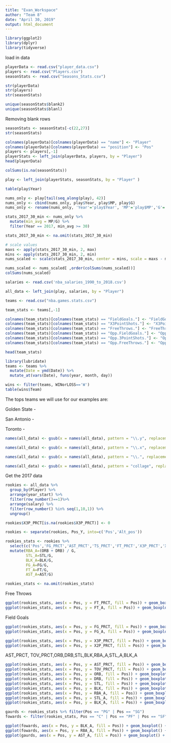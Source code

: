 ```yaml
---
title: "Evan_Workspace"
author: "Team 8"
date: "April 30, 2019"
output: html_document
---
```


```r
library(ggplot2)
library(dplyr)
library(tidyverse)
```
load in data
```r
playerData <- read.csv("player_data.csv")
players <- read.csv("Players.csv")
seasonStats <- read.csv("Seasons_Stats.csv")

str(playerData)
str(players)
str(seasonStats)
```

```r
unique(seasonStats$blank2)
unique(seasonStats$blanl)
```

Removing blank rows
```r
seasonStats <- seasonStats[-c(22,27)]
str(seasonStats)
```

```r
colnames(playerData)[colnames(playerData) == "name"] <- "Player"
colnames(playerData)[colnames(playerData) == "position"] <- "Pos"
players <- players[,-1]
playerStats <- left_join(playerData, players, by = "Player")
head(playerData)
```

```r
colSums(is.na(seasonStats))
```

```r
play <- left_join(playerStats, seasonStats, by = "Player" )
```

```r
table(play$Year)
```

```r
nums_only <- play[tail(seq_along(play), 42)]
nums_only <- cbind(nums_only, play$Year, play$MP, play$G)
nums_only <- rename(nums_only, 'Year'='play$Year', 'MP'='play$MP','G'='play$G')
```

```r
stats_2017_30_min <- nums_only %>%
  mutate(min_avg = MP/G) %>%
  filter(Year == 2017, min_avg >= 30)

stats_2017_30_min <- na.omit(stats_2017_30_min)
```

```r
# scale values
maxs <- apply(stats_2017_30_min, 2, max)
mins <- apply(stats_2017_30_min, 2, min)
nums_scaled <- scale(stats_2017_30_min, center = mins, scale = maxs - mins)
```

```r
nums_scaled <- nums_scaled[ ,order(colSums(nums_scaled))]
colSums(nums_scaled)
```


```r
salaries <- read.csv('nba_salaries_1990_to_2018.csv')

all_data <- left_join(play, salaries, by = "Player")
```

```r
teams <- read.csv("nba.games.stats.csv")

team_stats <- teams[,-1]

colnames(team_stats)[colnames(team_stats) == "FieldGoals."] <- "FieldGoals_PRCT"
colnames(team_stats)[colnames(team_stats) == "X3PointShots."] <- "X3PointShots_PRCT"
colnames(team_stats)[colnames(team_stats) == "FreeThrows."] <- "FreeThrow_PRCT"
colnames(team_stats)[colnames(team_stats) == "Opp.FieldGoals."] <- "Opp.FieldGoal_PRCT"
colnames(team_stats)[colnames(team_stats) == "Opp.3PointShots."] <- "Opp.3PointShot_PRCT"
colnames(team_stats)[colnames(team_stats) == "Opp.FreeThrows."] <- "Opp.FreeThrow_PRCT"

head(team_stats)
```

```r
library(lubridate)
teams <- teams %>%
  mutate(Date = ymd(Date)) %>% 
  mutate_at(vars(Date), funs(year, month, day))
```

```r
wins <- filter(teams, WINorLOSS=='W')
table(wins$Team)
```

The tops teams we will use for our examples are:

Golden State -  

San Antonio - 

Toronto - 

```r
names(all_data) <- gsub(x = names(all_data), pattern = "\\.y", replacement = "_Y")

names(all_data) <- gsub(x = names(all_data), pattern = "\\.x", replacement = "_X")

names(all_data) <- gsub(x = names(all_data), pattern = "\\.", replacement = "_PRCT")

names(all_data) <- gsub(x = names(all_data), pattern = "collage", replacement = "college_X")
```

Get the 2017 data
```r
rookies <- all_data %>%
  group_by(Player) %>%
  arrange(year_start) %>%
  filter(row_number()==1)%>%
  arrange(salary) %>%
  filter(row_number() %in% seq(1,10,1)) %>%
  ungroup()

rookies$X3P_PRCT[is.na(rookies$X3P_PRCT)] <- 0

rookies <- separate(rookies, Pos_Y, into=c('Pos','Alt_pos'))

rookies_stats <- rookies %>%
  select(c('Pos','FG_PRCT','AST_PRCT','TS_PRCT','FT_PRCT','X3P_PRCT','X2P_PRCT','TOV_PRCT','ORB','DRB','STL','BLK', 'FG', 'FT', 'G', 'AST')) %>%
  mutate(RBA_A=(ORB + DRB) / G,
         STL_A=STL/G,
         BLK_A=BLK/G,
         FG_A=FG/G,
         FT_A=FT/G,
         AST_A=AST/G)

rookies_stats <- na.omit(rookies_stats)
```

Free Throws
```r
ggplot(rookies_stats, aes(x = Pos, y = FT_PRCT, fill = Pos)) + geom_boxplot() + xlab("Position") + ylab("Free Throw Percentage")
ggplot(rookies_stats, aes(x = Pos, y = FT_A, fill = Pos)) + geom_boxplot() + xlab("Position") + ylab("Free Throw Average")
```

Field Goals
```r
ggplot(rookies_stats, aes(x = Pos, y = FG_PRCT, fill = Pos)) + geom_boxplot() + xlab("Position") + ylab("Field Goal Percentage")
ggplot(rookies_stats, aes(x = Pos, y = FG_A, fill = Pos)) + geom_boxplot() + xlab("Position") + ylab("Field Goal Averae")
```

```r
ggplot(rookies_stats, aes(x = Pos, y = X3P_PRCT, fill = Pos)) + geom_boxplot() + xlab("Position") + ylab("3 Point Percentage")
ggplot(rookies_stats, aes(x = Pos, y = X2P_PRCT, fill = Pos)) + geom_boxplot() + xlab("Position") + ylab("2 Point Percentage")
```

AST_PRCT, TOV_PRCT,ORB,DRB,STL,BLK,RBA_A,STL_A,BLK_A
```r
ggplot(rookies_stats, aes(x = Pos, y = AST_PRCT, fill = Pos)) + geom_boxplot() + xlab("Position") + ylab("Assist Percentage")
ggplot(rookies_stats, aes(x = Pos, y = TOV_PRCT, fill = Pos)) + geom_boxplot() + xlab("Position") + ylab("Turn Over Percentage")
ggplot(rookies_stats, aes(x = Pos, y = ORB, fill = Pos)) + geom_boxplot() + xlab("Position") + ylab("Offenseive Rebounds")
ggplot(rookies_stats, aes(x = Pos, y = DRB, fill = Pos)) + geom_boxplot() + xlab("Position") + ylab("Defensive Rebounds")
ggplot(rookies_stats, aes(x = Pos, y = STL, fill = Pos)) + geom_boxplot() + xlab("Position") + ylab("Steals")
ggplot(rookies_stats, aes(x = Pos, y = BLK, fill = Pos)) + geom_boxplot() + xlab("Position") + ylab("Blocks")
ggplot(rookies_stats, aes(x = Pos, y = RBA_A, fill = Pos)) + geom_boxplot() + xlab("Position") + ylab("Rebound Average")
ggplot(rookies_stats, aes(x = Pos, y = STL_A, fill = Pos)) + geom_boxplot() + xlab("Position") + ylab("Steal Average")
ggplot(rookies_stats, aes(x = Pos, y = BLK_A, fill = Pos)) + geom_boxplot() + xlab("Position") + ylab("Block Average")
```

```r
gaurds <- rookies_stats %>% filter(Pos == "PG" | Pos == "SG")
fowards <- filter(rookies_stats, Pos == "C" | Pos == "PF" | Pos == "SF")

ggplot(fowards, aes(x = Pos, y = BLK_A, fill = Pos)) + geom_boxplot() + xlab("Position") + ylab("Block Average")
ggplot(fowards, aes(x = Pos, y = RBA_A, fill = Pos)) + geom_boxplot() + xlab("Position") + ylab("Rebound Average")
ggplot(gaurds, aes(x = Pos, y = AST_A, fill = Pos)) + geom_boxplot() + xlab("Position") + ylab("Assist Average")
```